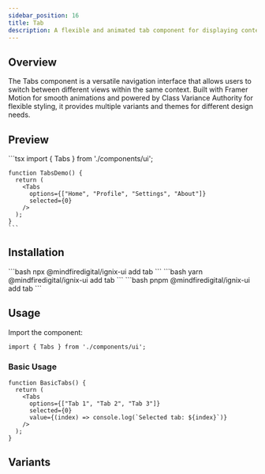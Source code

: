 ```yaml
---
sidebar_position: 16
title: Tab
description: A flexible and animated tab component for displaying content and capturing user input.
---
```



## Overview

The Tabs component is a versatile navigation interface that allows users to switch between different views within the same context. Built with Framer Motion for smooth animations and powered by Class Variance Authority for flexible styling, it provides multiple variants and themes for different design needs.

## Preview

<Tabs defaultValue="preview">
  <TabItem value="preview" label="Preview" default>
    <div className="w-full p-8 space-y-8 rounded-lg border shadow-lg">
      <div className="p-6 rounded-lg">
        <TabsComponent
          options={["Home", "Profile", "Settings", "About"]}
          selected={0}
        />
      </div>
    </div>
  </TabItem>
  <TabItem value="code" label="Code">
    ```tsx
    import { Tabs } from './components/ui';

    function TabsDemo() {
      return (
        <Tabs
          options={["Home", "Profile", "Settings", "About"]}
          selected={0}
        />
      );
    }
    ```
  </TabItem>
</Tabs>

## Installation

<Tabs>
  <TabItem value="npm" label="npm" default>
    ```bash
    npx @mindfiredigital/ignix-ui add tab
    ```
  </TabItem>
  <TabItem value="yarn" label="yarn">
    ```bash
    yarn @mindfiredigital/ignix-ui add tab
    ```
  </TabItem>
  <TabItem value="pnpm" label="pnpm">
    ```bash
    pnpm @mindfiredigital/ignix-ui add tab
    ```
  </TabItem>
</Tabs>

## Usage

Import the component:

```tsx
import { Tabs } from './components/ui';
```

### Basic Usage

```tsx
function BasicTabs() {
  return (
    <Tabs
      options={["Tab 1", "Tab 2", "Tab 3"]}
      selected={0}
      value={(index) => console.log(`Selected tab: ${index}`)}
    />
  );
}
```


## Variants

<TabDemo />